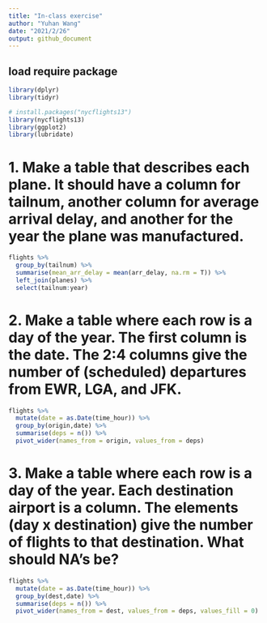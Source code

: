 ```yaml
---
title: "In-class exercise"
author: "Yuhan Wang"
date: "2021/2/26"
output: github_document
---
```


## load require package

```r
library(dplyr)
library(tidyr)

# install.packages("nycflights13")
library(nycflights13)
library(ggplot2)
library(lubridate) 
```

# 1. Make a table that describes each plane. It should have a column for tailnum, another column for average arrival delay, and another for the year the plane was manufactured.

```r
flights %>% 
  group_by(tailnum) %>% 
  summarise(mean_arr_delay = mean(arr_delay, na.rm = T)) %>% 
  left_join(planes) %>% 
  select(tailnum:year)
```


# 2. Make a table where each row is a day of the year. The first column is the date. The 2:4 columns give the number of (scheduled) departures from EWR, LGA, and JFK.

```r
flights %>% 
  mutate(date = as.Date(time_hour)) %>% 
  group_by(origin,date) %>% 
  summarise(deps = n()) %>% 
  pivot_wider(names_from = origin, values_from = deps)
```

# 3. Make a table where each row is a day of the year. Each destination airport is a column. The elements (day x destination) give the number of flights to that destination. What should NA’s be?

```r
flights %>% 
  mutate(date = as.Date(time_hour)) %>% 
  group_by(dest,date) %>% 
  summarise(deps = n()) %>% 
  pivot_wider(names_from = dest, values_from = deps, values_fill = 0)
```




